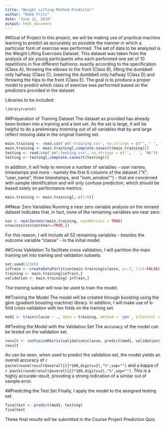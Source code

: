 ```yaml
---
title: "Weight Lifting Method Predictor"
author: "Robb Fritz"
date: "June 11, 2016"
output: html_document
---
```

##Goal of Project
In this project, we will be making use of practical machine learning to predict as accurately as possible the manner in which a particular form of exercise was performed. The set of data to be analyzed is the Weight Lifting Exercises Dataset. This dataset was taken from the analysis of six young participants who each performed one set of 10 repetitions in five different fashions: exactly according to the specification (Class A), throwing the elbows to the front (Class B), lifting the dumbbell only halfway (Class C), lowering the dumbbell only halfway (Class D) and throwing the hips to the front (Class E). The goal is to produce a proper model to predict which class of exercise was performed based on the predictors provided in the dataset. 

Libraries to be included:
```r
library(caret)
```
  
##Preparation of Training Dataset
The dataset as provided has already been broken into a training and a test set. As the set is large, it will be helpful to do a preliminary trimming out of all variables that by and large reflect missing data in the original training set.
```r
main.training <- read.csv('pml-training.csv', na.strings = c("", " ", "NA"))
main.training <- main.training[,complete.cases(t(main.training))]
testing <- read.csv('pml-testing.csv', na.strings = c('', ' ', 'NA'))
testing <- testing[,complete.cases(t(testing))]
```

In addition, it will help to remove a number of variables - user names, timestamps and more - namely the first 6 columns of the dataset ("X", "user_name", three timestamps, and "num_window"") - that are concerned with sample identification and will only confuse prediction, which should be based solely on performance metrics.
```r
main.training <- main.training[,-c(1:6)]
```
 
##Near Zero Variables
Running a near zero variable analysis on the revised dataset indicates that, in fact, none of the remaining variables are near zero.
```r
nzv <- nearZeroVar(main.training, saveMetrics = TRUE)
nrow(nzv[nzv$zeroVar==TRUE,])
```
For this reason, I will include all 52 remaining variables - besides the outcome variable "classe" - in the initial model.
 
##Cross Validation
To facilitate cross validation, I will partition the main training set into training and validation subsets.
```r
set.seed(12345)
inTrain <- createDataPartition(main.training$classe, p=.7, list=FALSE)
training <- main.training[inTrain,]
validation <- main.training[-inTrain,]
```
The training subset will now be used to train the model.
  
##Training the Model
The model will be created through boosting using the gbm (gradient boosting machine) library. In addition, I will make use of k-fold cross validation with ten folds on the training set.
```r
mod1 <- train(classe ~ ., data = training, method = 'gbm', trControl = trainControl('cv', number = 10))
```

##Testing the Model with the Validation Set
The accuracy of the model can be tested on the validation set.

```r
result <- confusionMatrix(validation$classe, predict(mod1, validation))
result
```

As can be seen, when used to predict the validation set, the model yields an overall accuracy of `r paste(round(result$overall[1]*100,digits=2),"%",sep="")` and a kappa of `r paste(round(result$overall[2]*100,digits=2),"%",sep="")`. This is a highly accurate result, providing a strong indication of a similar out of sample error. 

##Predicting the Test Set
Finally, I apply the model to the assigned testing set. 
```r
finaltest <- predict(mod1, testing)
finaltest
````

These final results will be submitted in the Course Project Prediction Quiz.